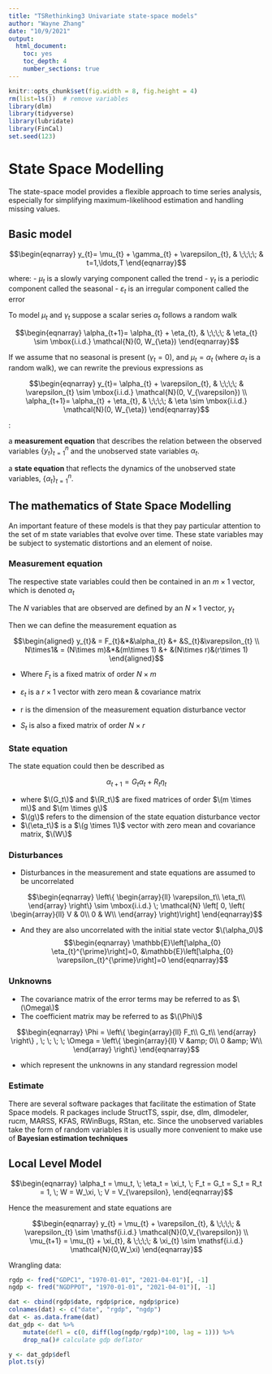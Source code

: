 ```yaml
---
title: "TSRethinking3 Univariate state-space models"
author: "Wayne Zhang"
date: "10/9/2021"
output:
  html_document: 
    toc: yes
    toc_depth: 4
    number_sections: true
---
```

\newcommand{\df}[1]{\textbf{Define #1}}
\newcommand{\remark}{\textbf{Remark}}

```r
knitr::opts_chunk$set(fig.width = 8, fig.height = 4)
rm(list=ls())  # remove variables
library(dlm)
library(tidyverse)
library(lubridate)
library(FinCal)
set.seed(123)
```


# State Space Modelling

The state-space model provides a flexible approach to time series analysis, especially
for simplifying maximum-likelihood estimation and handling missing values.

## Basic model

$$\begin{eqnarray}
y_{t}= \mu_{t} + \gamma_{t} + \varepsilon_{t}, & \;\;\;\; & t=1,\ldots,T
\end{eqnarray}$$

where:
- $\mu_t$ is a slowly varying component called the trend
- $\gamma_t$ is a periodic component called the seasonal
- $\varepsilon_t$ is an irregular component called the error

To model $\mu_t$ and $\gamma_t$ suppose a scalar series $\alpha_t$ follows a random walk

$$\begin{eqnarray}
\alpha_{t+1}= \alpha_{t} + \eta_{t}, & \;\;\;\; & \eta_{t} \sim \mbox{i.i.d.} \mathcal{N}(0, W_{\eta})
\end{eqnarray}$$

If we assume that no seasonal is present ($\gamma_t = 0$), and $\mu_t = \alpha_t$ (where $\alpha_t$ is a random walk), we can rewrite the previous expressions as

$$\begin{eqnarray}
y_{t}= \alpha_{t} + \varepsilon_{t}, & \;\;\;\; & \varepsilon_{t} \sim \mbox{i.i.d.} \mathcal{N}(0, V_{\varepsilon}) \\
\alpha_{t+1}= \alpha_{t} + \eta_{t}, & \;\;\;\; & \eta \sim \mbox{i.i.d.} \mathcal{N}(0, W_{\eta})
\end{eqnarray}$$

\df{state space characteristics}:

a **measurement equation** that describes the relation between the observed variables $\{y_t\}_{t = 1}^n$ and the unobserved state variables $\alpha_t$.

a **state equation** that reflects the dynamics of the unobserved state variables, $\{\alpha_t\}_{t = 1}^n$.

## The mathematics of State Space Modelling

An important feature of these models is that they pay particular attention to the set of m state variables that evolve over time. These state variables may be subject to systematic distortions and an element of noise.

### Measurement equation

The respective state variables could then be contained in an $m\times 1$ vector, which is denoted $\alpha_t$

The $N$ variables that are observed are defined by an $N \times 1$  vector, $y_t$

Then we can define the measurement equation as

$$\begin{aligned}
y_{t}& = F_{t}&*&\alpha_{t} &+ &S_{t}&\varepsilon_{t} \\
N\times1& = (N\times m)&*&(m\times 1) &+ &(N\times r)&(r\times 1)
\end{aligned}$$

- Where $F_t$ is a fixed matrix of order $N\times m$

- $\varepsilon_t$ is a $r\times 1$ vector with zero mean & covariance matrix

- r is the dimension of the measurement equation disturbance vector

- $S_t$ is also a fixed matrix of order $N\times r$


### State equation

The state equation could then be described as

$$\begin{equation}
\alpha_{t+1} = G_{t}\alpha_{t} + R_{t}\eta_{t}
\end{equation}$$

- where $\(G_t\)$ and $\(R_t\)$ are fixed matrices of order $\(m \times m\)$ and $\(m \times g\)$
- $\(g\)$ refers to the dimension of the state equation disturbance vector
- $\(\eta_t\)$ is a $\(g \times 1\)$ vector with zero mean and covariance matrix, $\(W\)$

### Disturbances

- Disturbances in the measurement and state equations are assumed to be uncorrelated

$$\begin{eqnarray}
\left\{ \begin{array}{ll}
\varepsilon_t\\
\eta_t\\
\end{array} \right\} \sim \mbox{i.i.d.} \; \mathcal{N}
\left[ 0, \left( \begin{array}{ll}
V & 0\\
0 & W\\
\end{array} \right)\right]
\end{eqnarray}$$

- And they are also uncorrelated with the initial state vector $\(\alpha_0\)$
$$\begin{eqnarray}
\mathbb{E}\left[\alpha_{0} \eta_{t}^{\prime}\right]=0, &\mathbb{E}\left[\alpha_{0} \varepsilon_{t}^{\prime}\right]=0
\end{eqnarray}$$

### Unknowns

- The covariance matrix of the error terms may be referred to as $\(\Omega\)$
- The coefficient matrix may be referred to as $\(\Phi\)$

$$\begin{eqnarray}
\Phi =
\left\{ \begin{array}{ll}
F_t\\
G_t\\
\end{array} \right\} , \; \; \; \;
\Omega =
\left\{ \begin{array}{ll}
V &amp; 0\\
0 &amp; W\\
\end{array} \right\}
\end{eqnarray}$$

- which represent the unknowns in any standard regression model

### Estimate

There are several software packages that facilitate the estimation of State Space models. R packages include StructTS, sspir, dse, dlm, dlmodeler, rucm, MARSS, KFAS, RWinBugs, RStan, etc. Since the unobserved variables take the form of random variables it is usually more convenient to make use of **Bayesian estimation techniques**

## Local Level Model

$$\begin{eqnarray}
\alpha_t = \mu_t, \; \eta_t = \xi_t, \; F_t = G_t = S_t = R_t = 1,  \; W = W_\xi, \; V = V_{\varepsilon},
\end{eqnarray}$$

Hence the measurement and state equations are

$$\begin{eqnarray}
y_{t} = \mu_{t} + \varepsilon_{t}, & \;\;\;\; & \varepsilon_{t} \sim \mathsf{i.i.d.} \mathcal{N}(0,V_{\varepsilon}) \\
\mu_{t+1} = \mu_{t} + \xi_{t}, & \;\;\;\; & \xi_{t} \sim \mathsf{i.i.d.} \mathcal{N}(0,W_\xi)
\end{eqnarray}$$



Wrangling data:

```r
rgdp <- fred("GDPC1", "1970-01-01", "2021-04-01")[, -1]
ngdp <- fred("NGDPPOT", "1970-01-01", "2021-04-01")[, -1]

dat <- cbind(rgdp$date, rgdp$price, ngdp$price)
colnames(dat) <- c("date", "rgdp", "ngdp")
dat <- as.data.frame(dat)
dat_gdp <- dat %>% 
    mutate(defl = c(0, diff(log(ngdp/rgdp)*100, lag = 1))) %>%  
    drop_na()# calculate gdp deflator

y <- dat_gdp$defl
plot.ts(y)
```



```r

```

